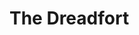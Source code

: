 
# The Dreadfort
<ProjectDetails
  region="North"
  house="House Bolton"
  type="Castle"
  status="In Progress"
  warp="/warp dreadfort"
  projectLead="SMP"
  dateStarted="2019-05-28T07:00:00+00:00"
  dateCompleted="undefined"
/>
